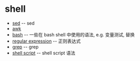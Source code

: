 = shell =
* [[shell/sed|sed]] -- sed
* [[shell/awk|awk]]
* [[shell/bash|bash]] -- 一些在 bash shell 中使用的语法, e.g. 变量测试, 替换 
* [[shell/regular_expression|regular expression]] -- 正则表达式
* [[shell/grep|grep]] -- grep
* [[shell/shell_script|shell script]] -- shell script 语法

